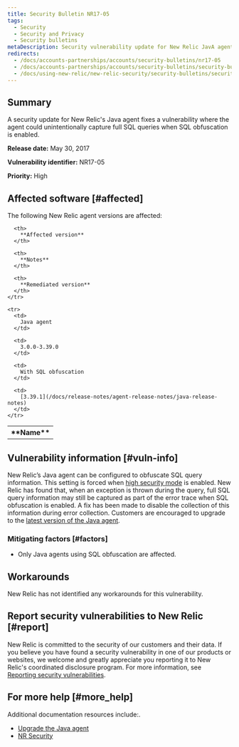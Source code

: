 ```yaml
---
title: Security Bulletin NR17-05
tags:
  - Security
  - Security and Privacy
  - Security bulletins
metaDescription: Security vulnerability update for New Relic JavA agent.
redirects:
  - /docs/accounts-partnerships/accounts/security-bulletins/nr17-05
  - /docs/accounts-partnerships/accounts/security-bulletins/security-bulletin-nr17-05
  - /docs/using-new-relic/new-relic-security/security-bulletins/security-bulletin-nr17-05
---
```


## Summary

A security update for New Relic's Java agent fixes a vulnerability where the agent could unintentionally capture full SQL queries when SQL obfuscation is enabled.

**Release date:** May 30, 2017

**Vulnerability identifier:** NR17-05

**Priority:** High

## Affected software [#affected]

The following New Relic agent versions are affected:

<table>
  <tbody>
    <tr>
      <th>
        **Name**
      </th>

      <th>
        **Affected version**
      </th>

      <th>
        **Notes**
      </th>

      <th>
        **Remediated version**
      </th>
    </tr>

    <tr>
      <td>
        Java agent
      </td>

      <td>
        3.0.0-3.39.0
      </td>

      <td>
        With SQL obfuscation
      </td>

      <td>
        [3.39.1](/docs/release-notes/agent-release-notes/java-release-notes)
      </td>
    </tr>
  </tbody>
</table>

## Vulnerability information [#vuln-info]

New Relic’s Java agent can be configured to obfuscate SQL query information. This setting is forced when [high security mode](/docs/agents/manage-apm-agents/configuration/high-security-mode) is enabled. New Relic has found that, when an exception is thrown during the query, full SQL query information may still be captured as part of the error trace when SQL obfuscation is enabled. A fix has been made to disable the collection of this information during error collection. Customers are encouraged to upgrade to the [latest version of the Java agent](/docs/release-notes/agent-release-notes/java-release-notes).

### Mitigating factors [#factors]

* Only Java agents using SQL obfuscation are affected.

## Workarounds

New Relic has not identified any workarounds for this vulnerability.

## Report security vulnerabilities to New Relic [#report]

New Relic is committed to the security of our customers and their data. If you believe you have found a security vulnerability in one of our products or websites, we welcome and greatly appreciate you reporting it to New Relic's coordinated disclosure program. For more information, see [Reporting security vulnerabilities](/docs/security/new-relic-security/data-privacy/reporting-security-vulnerabilities).

## For more help [#more_help]

Additional documentation resources include:.

* [Upgrade the Java agent](/docs/agents/java-agent/installation/upgrade-java-agent)
* [NR Security](https://newrelic.com/security)
